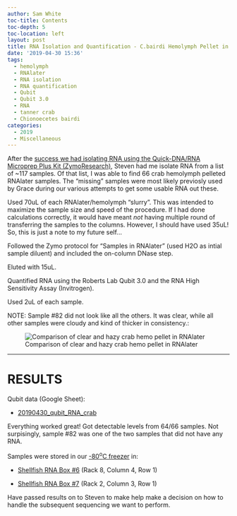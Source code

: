 ```yaml
---
author: Sam White
toc-title: Contents
toc-depth: 5
toc-location: left
layout: post
title: RNA Isolation and Quantification - C.bairdi Hemolymph Pellet in RNAlater
date: '2019-04-30 15:36'
tags:
  - hemolymph
  - RNAlater
  - RNA isolation
  - RNA quantification
  - Qubit
  - Qubit 3.0
  - RNA
  - tanner crab
  - Chionoecetes bairdi
categories:
  - 2019
  - Miscellaneous
---
```

After the [success we had isolating RNA using the Quick-DNA/RNA Microprep Plus Kit (ZymoResearch)](https://robertslab.github.io/sams-notebook/posts/2019/2019-04-11-RNA-Isolation-and-Quantification---Crab-Hemolypmh-Using-Quick-DNA-RNA-Microprep-Plus-Kit/), Steven had me isolate RNA from a list of ~117 samples. Of that list, I was able to find 66 crab hemolymph pelleted RNAlater samples. The "missing" samples were most likely previosly used by Grace during our various attempts to get some usable RNA out these.

Used 70uL of each RNAlater/hemolymph "slurry". This was intended to maximize the sample size and speed of the procedure. If I had done calculations correctly, it would have meant _not_ having multiple round of transferring the samples to the columns. However, I should have used 35uL! So, this is just a note to my future self...

Followed the Zymo protocol for “Samples in RNAlater” (used H2O as intial sample diluent) and included the on-column DNase step.

Eluted with 15uL.

Quantified RNA using the Roberts Lab Qubit 3.0 and the RNA High Sensitivity Assay (Invitrogen).

Used 2uL of each sample.

NOTE: Sample #82 did not look like all the others. It was clear, while all other samples were cloudy and kind of thicker in consistency.:

![Comparison of clear and hazy crab hemo pellet in RNAlater](https://github.com/RobertsLab/sams-notebook/blob/master/images/20190430_crab_hemo_RNAlater.jpg?raw=true)


---

# RESULTS

Qubit data (Google Sheet):

- [20190430_qubit_RNA_crab](http://b.link/20190430-qubit-RNA-crab)

Everything worked great! Got detectable levels from 64/66 samples. Not surpisingly, sample #82 was one of the two samples that did not have any RNA.

Samples were stored in our [-80<sup>o</sup>C freezer](http://b.link/srlab-80C) in:

- [Shellfish RNA Box #6](https://docs.google.com/spreadsheets/d/1ax6C-muxUTXxFEtfWdswBvueLhmxZzmwZcO2ur-0q-Q/edit#gid=5) (Rack 8, Column 4, Row 1)

- [Shellfish RNA Box #7](https://docs.google.com/spreadsheets/d/1ax6C-muxUTXxFEtfWdswBvueLhmxZzmwZcO2ur-0q-Q/edit#gid=1549162576) (Rack 2, Column 3, Row 1)


Have passed results on to Steven to make help make a decision on how to handle the subsequent sequencing we want to perform.
